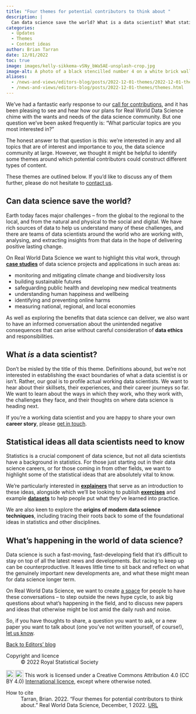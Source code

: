 ```yaml
---
title: "Four themes for potential contributors to think about "
description: |
  Can data science save the world? What is a data scientist? What statistical ideas do data scientists need to know? And, what's happening in the world of data science? 
categories:
  - Updates
  - Themes
  - Content ideas
author: Brian Tarran
date: 12/01/2022
toc: true
image: images/kelly-sikkema-vSNy_bWa5AE-unsplash-crop.jpg
image-alt: A photo of a black stencilled number 4 on a white brick wall. Photo by Kelly Sikkema on Unsplash.
aliases: 
  - /news-and-views/editors-blog/posts/2022-12-01-themes/2022-12-01-themes.html
  - /news-and-views/editors-blog/posts/2022-12-01-themes/themes.html
---
```

We’ve had a fantastic early response to our [call for contributions](/contributor-docs/call-for-contributions.qmd), and it has been pleasing to see and hear how our plans for Real World Data Science chime with the wants and needs of the data science community. But one question we’ve been asked frequently is: “What particular topics are you most interested in?” 

The honest answer to that question is this: we’re interested in any and all topics that are of interest and importance to *you*, the data science community at large. However, we thought it might be helpful to identify some themes around which potential contributors could construct different types of content. 

These themes are outlined below. If you’d like to discuss any of them further, please do not hesitate to [contact us](/contact.qmd).

## Can data science save the world? 

Earth today faces major challenges – from the global to the regional to the local, and from the natural and physical to the social and digital. We have rich sources of data to help us understand many of these challenges, and there are teams of data scientists around the world who are working with, analysing, and extracting insights from that data in the hope of delivering positive lasting change. 

On Real World Data Science we want to highlight this vital work, through [**case studies**](/contributor-docs/case-studies.qmd) of data science projects and applications in such areas as: 

* monitoring and mitigating climate change and biodiversity loss 
* building sustainable futures 
* safeguarding public health and developing new medical treatments 
* understanding human happiness and wellbeing 
* identifying and preventing online harms 
* measuring national, regional, and local economies 

As well as exploring the benefits that data science can deliver, we also want to have an informed conversation about the unintended negative consequences that can arise without careful consideration of **data ethics** and responsibilities. 

## What *is* a data scientist?  

Don’t be misled by the title of this theme. Definitions abound, but we’re not interested in establishing the exact boundaries of what a data scientist is or isn’t. Rather, our goal is to profile actual working data scientists. We want to hear about their skillsets, their experiences, and their career journeys so far. We want to learn about the ways in which they work, who they work with, the challenges they face, and their thoughts on where data science is heading next.  

If you’re a working data scientist and you are happy to share your own **career story**, please [get in touch](/contact.qmd). 

## Statistical ideas all data scientists need to know  

Statistics is a crucial component of data science, but not all data scientists have a background in statistics. For those just starting out in their data science careers, or for those coming in from other fields, we want to highlight some of the statistical ideas that are absolutely vital to know. 

We’re particularly interested in [**explainers**](/contributor-docs/explainers.qmd) that serve as an introduction to these ideas, alongside which we’ll be looking to publish [**exercises**](/contributor-docs/exercises.qmd) and example [**datasets**](/contributor-docs/datasets.qmd) to help people put what they’ve learned into practice. 

We are also keen to explore the **origins of modern data science techniques**, including tracing their roots back to some of the foundational ideas in statistics and other disciplines. 

## What’s happening in the world of data science?  

Data science is such a fast-moving, fast-developing field that it’s difficult to stay on top of all the latest news and developments. But racing to keep up can be counterproductive. It leaves little time to sit back and reflect on what the genuinely important new developments are, and what these might mean for data science longer term. 

On Real World Data Science, we want to create [a space](/viewpoints/index.qmd) for people to have these conversations – to step outside the news hype cycle, to ask big questions about what’s happening in the field, and to discuss new papers and ideas that otherwise might be lost amid the daily rush and noise. 

So, if you have thoughts to share, a question you want to ask, or a new paper you want to talk about (one you’ve not written yourself, of course!), [let us know](/contact.qmd).

::: {.article-btn}
[Back to Editors' blog](/viewpoints/editors-blog/index.qmd)
:::


::: {.further-info}
::: grid
::: {.g-col-12 .g-col-md-6}
Copyright and licence
: &copy; 2022 Royal Statistical Society

<a href="http://creativecommons.org/licenses/by/4.0/?ref=chooser-v1" target="_blank" rel="license noopener noreferrer" style="display:inline-block;"> <img style="height:22px!important;vertical-align:text-bottom;" src="https://mirrors.creativecommons.org/presskit/icons/cc.svg?ref=chooser-v1"><img style="height:22px!important;margin-left:3px;vertical-align:text-bottom;" src="https://mirrors.creativecommons.org/presskit/icons/by.svg?ref=chooser-v1"></a> This work is licensed under a Creative Commons Attribution 4.0 (CC BY 4.0) <a href="http://creativecommons.org/licenses/by/4.0/?ref=chooser-v1" target="_blank" rel="license noopener noreferrer" style="display:inline-block;"> International licence</a>, except where otherwise noted.

:::

::: {.g-col-12 .g-col-md-6}
How to cite
: Tarran, Brian. 2022. "Four themes for potential contributors to think about." Real World Data Science, December, 1 2022. [URL](https://realworlddatascience.net/news-and-views/editors-blog/posts/2022-12-01-themes/themes.html)
:::
:::
:::